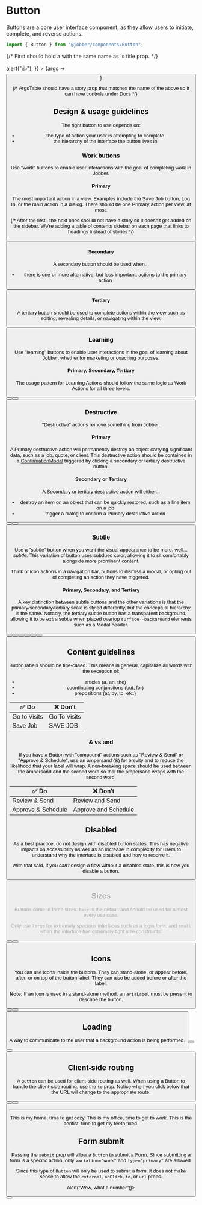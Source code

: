 
<Meta title="Components/Button" component={Button} />

# Button

Buttons are a core user interface component, as they allow users to initiate,
complete, and reverse actions.

```ts
import { Button } from "@jobber/components/Button";
```

{/* First <Canvas /> should hold a <Story /> with the same name as <Meta />'s title prop. */}

<Canvas>
  <Story
    name="Button"
    args={{
      label: "Press Me!",
      onPress: () => alert("👍"),
    }}
  >
    {args => <Button {...args} />}
  </Story>
</Canvas>

{/* ArgsTable should have a story prop that matches the name of the <Story /> above so it can have controls under Docs */}

<ArgsTable of={Button} story="Button" />

## Design & usage guidelines

The right button to use depends on:

- the type of action your user is attempting to complete
- the hierarchy of the interface the button lives in

### Work buttons

Use "work" buttons to enable user interactions with the goal of completing work
in Jobber.

#### Primary

The most important action in a view. Examples include the Save Job button, Log
In, or the main action in a dialog. There should be one Primary action per view,
at most.

{/* After the first <Canvas />, the next ones should not have a story so it doesn't get added on the sidebar. We're adding a table of contents sidebar on each page that links to headings instead of stories */}

<Canvas>
  <Button label="Do the thing" />
</Canvas>

#### Secondary

A secondary button should be used when...

- there is one or more alternative, but less important, actions to the primary
  action

<Canvas>
  <Button label="Do the thing" type="secondary" />
</Canvas>

#### Tertiary

A tertiary button should be used to complete actions within the view such as
editing, revealing details, or navigating within the view.

<Canvas>
  <Button label="Do the thing" type="tertiary" />
</Canvas>

### Learning

Use "learning" buttons to enable user interactions in the goal of learning about
Jobber, whether for marketing or coaching purposes.

#### Primary, Secondary, Tertiary

The usage pattern for Learning Actions should follow the same logic as Work
Actions for all three levels.

<Canvas>
  <Content>
    <Content>
      <Button
        label="Learn More"
        variation="learning"
        url="//getjobber.com"
        external={true}
      />
    </Content>
    <Content>
      <Button
        label="Learn More"
        variation="learning"
        type="secondary"
        url="//getjobber.com"
        external={true}
      />
    </Content>
    <Content>
      <Button
        label="Learn More"
        variation="learning"
        type="tertiary"
        url="//getjobber.com"
        external={true}
      />
    </Content>
  </Content>
</Canvas>

### Destructive

"Destructive" actions remove something from Jobber.

#### Primary

A Primary destructive action will permanently destroy an object carrying
significant data, such as a job, quote, or client. This destructive action
should be contained in a
[ConfirmationModal](../?path=/docs/components-confirmationmodal--confirmation-modal)
triggered by clicking a secondary or tertiary destructive button.

#### Secondary or Tertiary

A Secondary or tertiary destructive action will either...

- destroy an item on an object that can be quickly restored, such as a line item
  on a job
- trigger a dialog to confirm a Primary destructive action

<Canvas>
  <Content>
    <Content>
      <Button label="Delete" variation="destructive" />
    </Content>
    <Content>
      <Button label="Delete" variation="destructive" type="secondary" />
    </Content>
    <Content>
      <Button label="Delete" variation="destructive" type="tertiary" />
    </Content>
  </Content>
</Canvas>

### Subtle

Use a "subtle" button when you want the visual appearance to be more, well...
_subtle._ This variation of button uses subdued color, allowing it to sit
comfortably alongside more prominent content.

Think of icon actions in a navigation bar, buttons to dismiss a modal, or opting
out of completing an action they have triggered.

#### Primary, Secondary, and Tertiary

A key distinction between subtle buttons and the other variations is that the
primary/secondary/tertiary scale is styled differently, but the conceptual
hierarchy is the same. Notably, the tertiary subtle button has a transparent
background, allowing it to be _extra_ subtle when placed overtop
`surface--background` elements such as a Modal header.

<Canvas>
  <Content>
    <Content>
      <Content>
        <Button label="Cancel" type="primary" variation="subtle" />
      </Content>
      <Content>
        <Button label="Dismiss" type="secondary" variation="subtle" />
      </Content>
      <Content>
        <Button label="Maybe Later" type="tertiary" variation="subtle" />
      </Content>
    </Content>
    <div
      style={{
        backgroundColor: "var(--color-surface--background)",
        padding: "var(--space-base)",
      }}
    >
      <Button
        variation="subtle"
        type="tertiary"
        icon="search"
        aria-label="search"
      />
      <Button
        variation="subtle"
        type="tertiary"
        icon="cog"
        aria-label="settings"
      />
      <Button
        variation="subtle"
        type="tertiary"
        icon="help"
        aria-label="help"
      />
      <Button
        variation="subtle"
        type="tertiary"
        icon="more"
        aria-label="more"
      />
    </div>
  </Content>
</Canvas>

## Content guidelines

Button labels should be title-cased. This means in general, capitalize all words
with the exception of:

- articles (a, an, the)
- coordinating conjunctions (but, for)
- prepositions (at, by, to, etc.)

| ✅ Do        | ❌ Don't     |
| ------------ | ------------ |
| Go to Visits | Go To Visits |
| Save Job     | SAVE JOB     |

### & vs and

If you have a Button with "compound" actions such as "Review & Send" or "Approve
& Schedule", use an ampersand (&) for brevity and to reduce the likelihood that
your label will wrap. A non-breaking space should be used between the ampersand
and the second word so that the ampersand wraps with the second word.

| ✅ Do              | ❌ Don't             |
| ------------------ | -------------------- |
| Review & Send      | Review and Send      |
| Approve & Schedule | Approve and Schedule |

## Disabled

As a best practice, do not design with disabled button states. This has negative
impacts on accessibility as well as an increase in complexity for users to
understand why the interface is disabled and how to resolve it.

With that said, if you _can't_ design a flow without a disabled state, this is
how you disable a button.

<Canvas>
  <Button label="Do the thing" disabled />
</Canvas>

## Sizes

Buttons come in three sizes. `Base` is the default and should be used for almost
every use case.

Only use `large` for extremely spacious interfaces such as a login form, and
`small` when the interface has extremely tight size constraints.

<Canvas>
  <Content>
    <Content>
      <Button label="Small" size="small" />
    </Content>
    <Content>
      <Button label="Base" />
    </Content>
    <Content>
      <Button label="Large" size="large" />
    </Content>
  </Content>
</Canvas>

## Icons

You can use icons inside the buttons. They can stand-alone, or appear before,
after, or on top of the button label. They can also be added before or after the
label.

**Note:** If an icon is used in a stand-alone method, an `ariaLabel` must be
present to describe the button.

<Canvas>
  <Button type="secondary" icon="user" ariaLabel="I'm a person" />
  <Button label="More" type="secondary" icon="more" />
  <Button
    label="Actions"
    type="secondary"
    icon="arrowDown"
    iconOnRight={true}
  />
</Canvas>

## Loading

A way to communicate to the user that a background action is being performed.

<Canvas>
  <Button
    label="Deleting..."
    type="primary"
    variation="destructive"
    loading={true}
  />
  <Button
    label="Loading..."
    type="tertiary"
    variation="learning"
    loading={true}
  />
  <Button label="Canceling..." variation="subtle" loading={true} />
</Canvas>

## Client-side routing

A `Button` can be used for client-side routing as well. When using a Button to
handle the client-side routing, use the `to` prop. Notice when you click below
that the URL will change to the appropriate route.

<Canvas>
  <Router basename="/components/button">
    <Button label="Home" to="/" />
    <Button label="Office" to="/office" />
    <Button label="Dentist" to="/dentist" />
    <hr />
    <Switch>
      <Route exact path="/">
        This is my home, time to get cozy.
      </Route>
      <Route exact path="/office">
        This is my office, time to get to work.
      </Route>
      <Route exact path="/dentist">
        This is the dentist, time to get my teeth fixed.
      </Route>
    </Switch>
  </Router>
</Canvas>

## Form submit

Passing the `submit` prop will allow a `Button` to submit a
[Form](../?path=/docs/components-form--form). Since submitting a form is a
specific action, only `variation="work"` and `type="primary"` are allowed.

Since this type of `Button` will only be used to submit a form, it does not make
sense to allow the `external`, `onClick`, `to`, or `url` props.

<Canvas>
  <Form onSubmit={() => alert("Wow, what a number")}>
    <Content>
      <InputNumber placeholder="Pick a number" />
      <Button label="Submit" submit={true} />
    </Content>
  </Form>
</Canvas>

